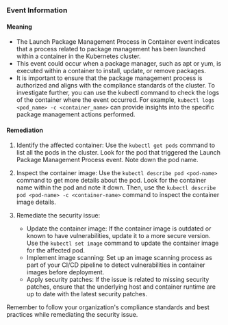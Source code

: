 
### Event Information

#### Meaning

- The Launch Package Management Process in Container event indicates that a process related to package management has been launched within a container in the Kubernetes cluster.
- This event could occur when a package manager, such as apt or yum, is executed within a container to install, update, or remove packages.
- It is important to ensure that the package management process is authorized and aligns with the compliance standards of the cluster. To investigate further, you can use the kubectl command to check the logs of the container where the event occurred. For example, `kubectl logs <pod_name> -c <container_name>` can provide insights into the specific package management actions performed.

#### Remediation

1. Identify the affected container: Use the `kubectl get pods` command to list all the pods in the cluster. Look for the pod that triggered the Launch Package Management Process event. Note down the pod name.

2. Inspect the container image: Use the `kubectl describe pod <pod-name>` command to get more details about the pod. Look for the container name within the pod and note it down. Then, use the `kubectl describe pod <pod-name> -c <container-name>` command to inspect the container image details.

3. Remediate the security issue:
   - Update the container image: If the container image is outdated or known to have vulnerabilities, update it to a more secure version. Use the `kubectl set image` command to update the container image for the affected pod.
   - Implement image scanning: Set up an image scanning process as part of your CI/CD pipeline to detect vulnerabilities in container images before deployment.
   - Apply security patches: If the issue is related to missing security patches, ensure that the underlying host and container runtime are up to date with the latest security patches.

Remember to follow your organization's compliance standards and best practices while remediating the security issue.


